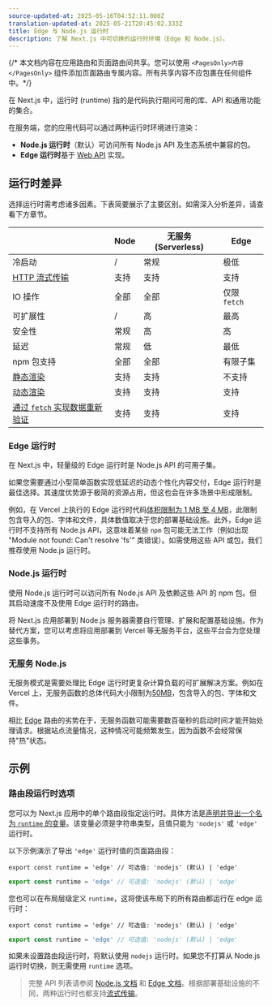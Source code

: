 ```yaml
---
source-updated-at: 2025-05-16T04:52:11.000Z
translation-updated-at: 2025-05-21T20:45:02.333Z
title: Edge 与 Node.js 运行时
description: 了解 Next.js 中可切换的运行时环境（Edge 和 Node.js）。
---
```


{/* 本文档内容在应用路由和页面路由间共享。您可以使用 `<PagesOnly>内容</PagesOnly>` 组件添加页面路由专属内容。所有共享内容不应包裹在任何组件中。*/}

在 Next.js 中，运行时 (runtime) 指的是代码执行期间可用的库、API 和通用功能的集合。

在服务端，您的应用代码可以通过两种运行时环境进行渲染：

- **Node.js 运行时**（默认）可访问所有 Node.js API 及生态系统中兼容的包。
- **Edge 运行时**基于 [Web API](/docs/app/api-reference/edge) 实现。

## 运行时差异

选择运行时需考虑诸多因素。下表简要展示了主要区别。如需深入分析差异，请查看下方章节。

|                                                                                                                                       | Node   | 无服务 (Serverless) | Edge             |
| ------------------------------------------------------------------------------------------------------------------------------------- | ------ | ------------------- | ---------------- |
| 冷启动                                                                                                                               | /      | 常规                | 极低             |
| [HTTP 流式传输](/docs/app/building-your-application/routing/loading-ui-and-streaming)                                                | 支持   | 支持                | 支持             |
| IO 操作                                                                                                                              | 全部   | 全部                | 仅限 `fetch`     |
| 可扩展性                                                                                                                             | /      | 高                  | 最高             |
| 安全性                                                                                                                               | 常规   | 高                  | 高               |
| 延迟                                                                                                                                 | 常规   | 低                  | 最低             |
| npm 包支持                                                                                                                           | 全部   | 全部                | 有限子集         |
| [静态渲染](/docs/app/building-your-application/rendering/server-components#static-rendering-default)                                  | 支持   | 支持                | 不支持           |
| [动态渲染](/docs/app/building-your-application/rendering/server-components#dynamic-rendering)                                        | 支持   | 支持                | 支持             |
| [通过 `fetch` 实现数据重新验证](/docs/app/building-your-application/data-fetching/fetching-caching-and-revalidating#revalidating-data) | 支持   | 支持                | 支持             |

### Edge 运行时

在 Next.js 中，轻量级的 Edge 运行时是 Node.js API 的可用子集。

如果您需要通过小型简单函数实现低延迟的动态个性化内容交付，Edge 运行时是最佳选择。其速度优势源于极简的资源占用，但这也会在许多场景中形成限制。

例如，在 Vercel 上执行的 Edge 运行时代码[体积限制为 1 MB 至 4 MB](https://vercel.com/docs/concepts/limits/overview#edge-middleware-and-edge-functions-size)，此限制包含导入的包、字体和文件，具体数值取决于您的部署基础设施。此外，Edge 运行时不支持所有 Node.js API，这意味着某些 `npm` 包可能无法工作（例如出现 "Module not found: Can't resolve 'fs'" 类错误）。如需使用这些 API 或包，我们推荐使用 Node.js 运行时。

### Node.js 运行时

使用 Node.js 运行时可以访问所有 Node.js API 及依赖这些 API 的 npm 包。但其启动速度不及使用 Edge 运行时的路由。

将 Next.js 应用部署到 Node.js 服务器需要自行管理、扩展和配置基础设施。作为替代方案，您可以考虑将应用部署到 Vercel 等无服务平台，这些平台会为您处理这些事务。

### 无服务 Node.js

无服务模式是需要处理比 Edge 运行时更复杂计算负载的可扩展解决方案。例如在 Vercel 上，无服务函数的总体代码大小限制为[50MB](https://vercel.com/docs/concepts/limits/overview#serverless-function-size)，包含导入的包、字体和文件。

相比 [Edge](https://vercel.com/docs/concepts/functions/edge-functions) 路由的劣势在于，无服务函数可能需要数百毫秒的启动时间才能开始处理请求。根据站点流量情况，这种情况可能频繁发生，因为函数不会经常保持"热"状态。

<AppOnly>

## 示例

### 路由段运行时选项

您可以为 Next.js 应用中的单个路由段指定运行时。具体方法是[声明并导出一个名为 `runtime` 的变量](/docs/app/api-reference/file-conventions/route-segment-config)。该变量必须是字符串类型，且值只能为 `'nodejs'` 或 `'edge'` 运行时。

以下示例演示了导出 `'edge'` 运行时值的页面路由段：

```tsx filename="app/page.tsx" switcher
export const runtime = 'edge' // 可选值: 'nodejs' (默认) | 'edge'
```

```jsx filename="app/page.js" switcher
export const runtime = 'edge' // 可选值: 'nodejs' (默认) | 'edge'
```

您也可以在布局层级定义 `runtime`，这将使该布局下的所有路由都运行在 edge 运行时：

```tsx filename="app/layout.tsx" switcher
export const runtime = 'edge' // 可选值: 'nodejs' (默认) | 'edge'
```

```jsx filename="app/layout.js" switcher
export const runtime = 'edge' // 可选值: 'nodejs' (默认) | 'edge'
```

如果未设置路由段运行时，将默认使用 `nodejs` 运行时。如果您不打算从 Node.js 运行时切换，则无需使用 `runtime` 选项。

</AppOnly>

> 完整 API 列表请参阅 [Node.js 文档](https://nodejs.org/docs/latest/api/) 和 [Edge 文档](/docs/app/api-reference/edge)。根据部署基础设施的不同，两种运行时也都支持[流式传输](/docs/app/building-your-application/routing/loading-ui-and-streaming)。